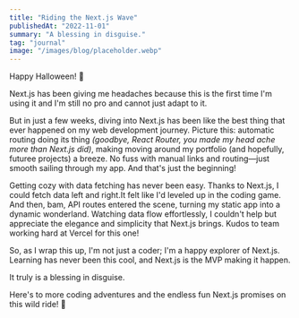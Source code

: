 ```yaml
---
title: "Riding the Next.js Wave"
publishedAt: "2022-11-01"
summary: "A blessing in disguise."
tag: "journal"
image: "/images/blog/placeholder.webp"
---
```


Happy Halloween! 👻

Next.js has been giving me headaches because this is the first time I'm using it and I'm still no pro and cannot just adapt to it.

But in just a few weeks, diving into Next.js has been like the best thing that ever happened on my web development journey. Picture this: automatic routing doing its thing _(goodbye, React Router, you made my head ache more than Next.js did)_, making moving around my portfolio (and hopefully, futuree projects) a breeze. No fuss with manual links and routing—just smooth sailing through my app. And that's just the beginning!

Getting cozy with data fetching has never been easy. Thanks to Next.js, I could fetch data left and right.It felt like I'd leveled up in the coding game. And then, bam, API routes entered the scene, turning my static app into a dynamic wonderland. Watching data flow effortlessly, I couldn't help but appreciate the elegance and simplicity that Next.js brings. Kudos to team working hard at Vercel for this one!

So, as I wrap this up, I'm not just a coder; I'm a happy explorer of Next.js. Learning has never been this cool, and Next.js is the MVP making it happen.

It truly is a blessing in disguise.

Here's to more coding adventures and the endless fun Next.js promises on this wild ride! 🚀
